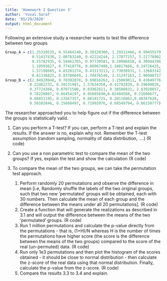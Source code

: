 ```yaml
---
title: 'Homework 2 Question 3'
author: 'Yuval Saraf'
date: '05/29/2020'
output: html_document
---
```

Following an extensive study a researcher wants to test the difference between two groups

```r
Groap_A = c(1.25310535, 0.55464140, 0.30128300, 1.29312466, 0.99455579,
            0.51417430, 2.00783240, 0.42224244, 2.17877257, 3.21778902,
            0.55782935, 0.59461765, 0.97739581, 0.20986658, 0.30944786,
            1.10593627, 0.77418776, 0.08967408,1.10817666, 0.24726425,
            1.57198685, 4.83281274, 0.43113213, 2.73038931, 1.13683142,
            0.81336825, 0.83700649, 1.78476540, 2.31247163, 2.90988727)
Groap_B = c(2.94928948, 0.70302878, 0.69016263, 1.25069011, 0.43649776,
           0.22462232, 0.39231981, 1.57634350, 0.42792839, 0.19608026,
           0.37724368, 0.07071508, 0.03962611, 0.38580831, 2.63928857,
           0.78220807, 0.66454197, 0.95685690,0.02484568, 0.21600677,
           0.88031195, 0.13567357, 0.68181725, 0.20116062,0.48347620,
           0.50102846, 0.15668497, 0.71992076, 0.68549794, 0.86150777)
```

The researcher approached you to help figure out if the difference between the groups is statistically valid.


1. Can you perform a T-test? If you can, perform a T-test and explain the results. If the answer is no, explain why not. Remember the T-test assumption (random sampling, normality of data distribution, ….) (R code)

2. Can you use a non parametric test to compare the mean of the two groups? If yes, explain the test and show the calculation (R code)

3. To compare the mean of the two groups, we can take the permutation test approach. 
    1. Perform randomly 20 permutations and observe the difference in mean [i.e, Randomly shuffle the labels of the two original groups, such that two new 'permutated' groups will be obtained, each with 30 numbers. Then calculate the mean of each group and the difference between the means under all 20 permutations]. (R code)
    2. Create a function that will generate the realizations as described in 3.1 and will output the difference between the means of the two 'permutated' groups. (R code)
    3. Run 1 million permutations and calculate the p-value directly from the permutations - that is, (1+H)/N whereas H is the number of times the permutations have higher score (the score is the difference between the means of the two groups) compared to the score of the real (un-permuted) data.  (R code)
    4. Run only 1e3 permutations and then plot the histogram of the scores obtained - it should be close to normal distribution - then calculate the z-score of the real data using that normal distribution. Finally, calculate the p-value from the z-score. (R code)
    5. Compare the results 3.3 to 3.4 and explain.